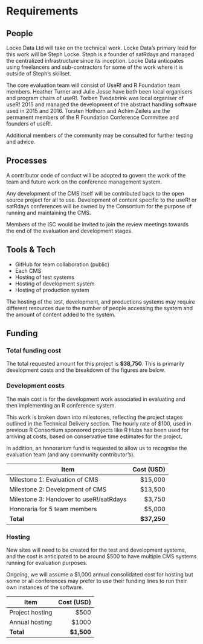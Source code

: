 # Requirements
<!-- 
An idea of what is required to make the project actually happen
-->

## People
<!--
Who needs to be involved, what's the proposed structure, what will it take to get their involvement?
-->
Locke Data Ltd will take on the technical work. Locke Data's primary lead for this work will be Steph Locke. Steph is a founder of
satRdays and managed the centralized infrastructure since its inception. Locke Data anticpates using freelancers and sub-contractors for some of the work where it is outside of Steph's skillset.

The core evaluation team will consist of UseR! and R Foundation team members. Heather Turner and Julie Josse have both been local organisers and program chairs of useR!. Torben Tvedebrink was local organiser of useR! 2015 and managed the development of the abstract handling software used in 2015 and 2016. Torsten Hothorn and Achim Zeileis are the permanent members of the R Foundation Conference Committee and founders of useR!.

Additional members of the community may be consulted for further testing and advice.

## Processes
<!-- 
What processes need to be put in place e.g. codes of conduct, regular ISC meetings, handover to the community at large?
-->
A contributor code of conduct will be adopted to govern the work of the team and
future work on the conference management system.

Any development of the CMS itself will be contributed back to the open source 
project for all to use. Development of content specific to the useR! or satRdays
conferences will be owned by the Consortium for the purpose of running and 
maintaining the CMS.

Members of the ISC would be invited to join the review meetings towards the end 
of the evaluation and development stages.

## Tools & Tech
<!--
What is going to be needed to deliver this project? 

Will cloud computing be used - if yes are there are necessary components that will be deciding factors between providers?

Are there tools or tech that don't exist that will be produced to facilitate the project?
-->
 - GitHub for team collaboration (public)
 - Each CMS
 - Hosting of test systems
 - Hosting of development system
 - Hosting of production system
 
The hosting of the test, development, and productions systems may require 
different resources due to the number of people accessing the system and the 
amount of content added to the system. 

## Funding
<!--
A summary of the requirements that contextualises the costs
-->
### Total funding cost
The total requested amount for this project is **$38,750**. This is primarily development costs and the breakdown of the figures are below.

### Development costs
The main cost is for the development work associated in evaluating and then implementing an R conference system.

This work is broken down into milestones, reflecting the project stages outlined in the Technical Delivery section. The hourly rate of $100, used in previous R Consortium sponsored projects like R Hubs has been used for arriving at costs, based on conservative time estimates for the project. 

In addition, an honorarium fund is requested to allow us to recognise the evaluation team (and any community contributor's).


| Item | Cost (USD) |
| ---- | ----:|
| Milestone 1: Evaluation of CMS | $15,000  |
| Milestone 2: Development of CMS | $13,500 |
| Milestone 3: Handover to useR!/satRdays | $3,750 |
| Honoraria for 5 team members | $5,000 |
| **Total** | **$37,250** |


### Hosting

New sites will need to be created for the test and development systems, 
and the cost is anticipated to be around $500 to have multiple CMS systems running for evaluation purposes.

Ongoing, we will assume a $1,000 annual consolidated cost for hosting but some or all conferences may prefer to use their funding lines to run their own instances of the software.

| Item | Cost (USD) |
| ---- | ----:|
| Project hosting | $500  |
| Annual hosting | $1000 |
| **Total** | **$1,500** |